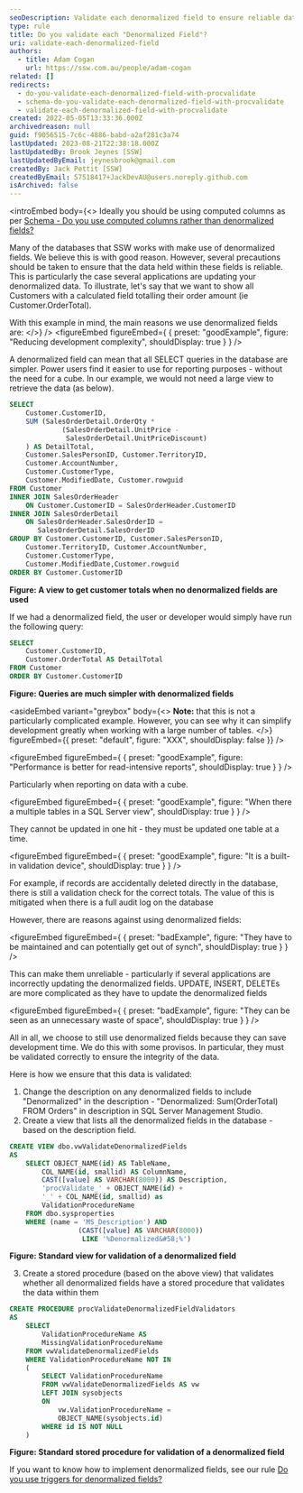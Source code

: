 ```yaml
---
seoDescription: Validate each denormalized field to ensure reliable data integrity and prevent incorrect updates.
type: rule
title: Do you validate each "Denormalized Field"?
uri: validate-each-denormalized-field
authors:
  - title: Adam Cogan
    url: https://ssw.com.au/people/adam-cogan
related: []
redirects:
  - do-you-validate-each-denormalized-field-with-procvalidate
  - schema-do-you-validate-each-denormalized-field-with-procvalidate
  - validate-each-denormalized-field-with-procvalidate
created: 2022-05-05T13:33:36.000Z
archivedreason: null
guid: f9056515-7c6c-4886-babd-a2af281c3a74
lastUpdated: 2023-08-21T22:38:18.000Z
lastUpdatedBy: Brook Jeynes [SSW]
lastUpdatedByEmail: jeynesbrook@gmail.com
createdBy: Jack Pettit [SSW]
createdByEmail: 57518417+JackDevAU@users.noreply.github.com
isArchived: false
---
```


<introEmbed
  body={<>
Ideally you should be using computed columns as per [Schema - Do you use computed columns rather than denormalized fields?](/use-computed-columns-rather-than-denormalized-fields)

Many of the databases that SSW works with make use of denormalized fields. We believe this is with good reason. However, several precautions should be taken to ensure that the data held within these fields is reliable. This is particularly the case several applications are updating your denormalized data. To illustrate, let's say that we want to show all Customers with a calculated field totalling their order amount (ie Customer.OrderTotal).

With this example in mind, the main reasons we use denormalized fields are:
  </>}
/>
<figureEmbed figureEmbed={ {
  preset: "goodExample",
  figure: "Reducing development complexity",
  shouldDisplay: true
} } />


A denormalized field can mean that all SELECT queries in the database are simpler. Power users find it easier to use for reporting purposes - without the need for a cube. In our example, we would not need a large view to retrieve the data (as below).

```sql
SELECT
    Customer.CustomerID,
    SUM (SalesOrderDetail.OrderQty *
             (SalesOrderDetail.UnitPrice -
              SalesOrderDetail.UnitPriceDiscount)
    ) AS DetailTotal,
    Customer.SalesPersonID, Customer.TerritoryID,
    Customer.AccountNumber,
    Customer.CustomerType,
    Customer.ModifiedDate, Customer.rowguid
FROM Customer
INNER JOIN SalesOrderHeader
    ON Customer.CustomerID = SalesOrderHeader.CustomerID
INNER JOIN SalesOrderDetail
    ON SalesOrderHeader.SalesOrderID =
       SalesOrderDetail.SalesOrderID
GROUP BY Customer.CustomerID, Customer.SalesPersonID,
    Customer.TerritoryID, Customer.AccountNumber,
    Customer.CustomerType,
    Customer.ModifiedDate,Customer.rowguid
ORDER BY Customer.CustomerID
```

**Figure: A view to get customer totals when no denormalized fields are used**

If we had a denormalized field, the user or developer would simply have run the following query:

```sql
SELECT
    Customer.CustomerID,
    Customer.OrderTotal AS DetailTotal
FROM Customer
ORDER BY Customer.CustomerID
```

**Figure: Queries are much simpler with denormalized fields**

<asideEmbed
  variant="greybox"
  body={<>
    **Note:** that this is not a particularly complicated example. However, you can see why it can simplify development greatly when working with a large number of tables.
  </>}
  figureEmbed={{
    preset: "default",
    figure: "XXX",
    shouldDisplay: false
  }}
/>

<figureEmbed figureEmbed={ {
  preset: "goodExample",
  figure: "Performance is better for read-intensive reports",
  shouldDisplay: true
} } />


Particularly when reporting on data with a cube.

<figureEmbed figureEmbed={ {
  preset: "goodExample",
  figure: "When there a multiple tables in a SQL Server view",
  shouldDisplay: true
} } />


They cannot be updated in one hit - they must be updated one table at a time.

<figureEmbed figureEmbed={ {
  preset: "goodExample",
  figure: "It is a built-in validation device",
  shouldDisplay: true
} } />


For example, if records are accidentally deleted directly in the database, there is still a validation check for the correct totals. The value of this is mitigated when there is a full audit log on the database

However, there are reasons against using denormalized fields:

<figureEmbed figureEmbed={ {
  preset: "badExample",
  figure: "They have to be maintained and can potentially get out of synch",
  shouldDisplay: true
} } />


This can make them unreliable - particularly if several applications are incorrectly updating the denormalized fields. UPDATE, INSERT, DELETEs are more complicated as they have to update the denormalized fields

<figureEmbed figureEmbed={ {
  preset: "badExample",
  figure: "They can be seen as an unnecessary waste of space",
  shouldDisplay: true
} } />


All in all, we choose to still use denormalized fields because they can save development time. We do this with some provisos. In particular, they must be validated correctly to ensure the integrity of the data.

Here is how we ensure that this data is validated:

1. Change the description on any denormalized fields to include "Denormalized" in the description - "Denormalized: Sum(OrderTotal) FROM Orders" in description in SQL Server Management Studio.
2. Create a view that lists all the denormalized fields in the database - based on the description field.

```sql
CREATE VIEW dbo.vwValidateDenormalizedFields
AS
    SELECT OBJECT_NAME(id) AS TableName,
        COL_NAME(id, smallid) AS ColumnName,
        CAST([value] AS VARCHAR(8000)) AS Description,
        'procValidate_' + OBJECT_NAME(id) +
        '_' + COL_NAME(id, smallid) as
        ValidationProcedureName
    FROM dbo.sysproperties
    WHERE (name = 'MS_Description') AND
                 (CAST([value] AS VARCHAR(8000))
                  LIKE '%Denormalized&#58;%')
```

**Figure: Standard view for validation of a denormalized field**

3. Create a stored procedure (based on the above view) that validates whether all denormalized fields have a stored procedure that validates the data within them

```sql
CREATE PROCEDURE procValidateDenormalizedFieldValidators
AS
    SELECT
        ValidationProcedureName AS
        MissingValidationProcedureName
    FROM vwValidateDenormalizedFields
    WHERE ValidationProcedureName NOT IN
    (
        SELECT ValidationProcedureName
        FROM vwValidateDenormalizedFields AS vw
        LEFT JOIN sysobjects
        ON
            vw.ValidationProcedureName =
            OBJECT_NAME(sysobjects.id)
        WHERE id IS NOT NULL
    )
```

**Figure: Standard stored procedure for validation of a denormalized field**

If you want to know how to implement denormalized fields, see our rule [Do you use triggers for denormalized fields?](/use-triggers-for-denormalized-fields)

